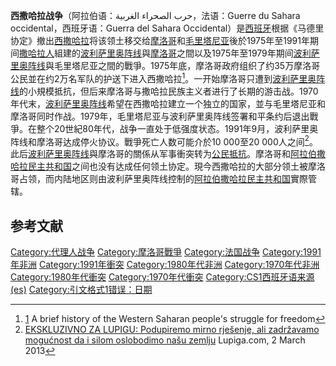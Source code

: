 {{NoteTA
|G1=地名}}
{{Infobox military conflict
| conflict          = 西撒哈拉战争
| partof            = [[西撒哈拉衝突|西撒哈拉衝突]] 和 [[冷戰|冷戰]]
| image             = Westernsaharamap.png
| image_size        = 300px
| caption           = [[西撒哈拉|西撒哈拉]]地圖；紅線是[[摩洛哥|摩洛哥]]建造的[[摩洛哥牆|摩洛哥牆]]
| date              = 1975年10月30日至1991年9月6日<br>({{Age in years, months, weeks and days|month1=10|day1=30|year1=1975|month2=09|day2=06|year2=1991}})
| place             = [[西撒哈拉|西撒哈拉]]
| territory         = [[摩洛哥|摩洛哥]]控制著75％的領土，[[波利薩里奧陣線|波利薩里奧陣線]]控制著25％的領土.
| result            = *[[西班牙|西班牙]] 根據《[[馬德里協定_(1975年)|馬德里協定]]》退出  
*[[毛里塔尼亞|毛里塔尼亞]] 撤退和撤回領土要求
*軍事僵局<ref name="BoukharsRoussellier2013">{{cite book|author1=Anouar Boukhars|author2=Jacques Roussellier|title=Perspectives on Western Sahara: Myths, Nationalisms, and Geopolitics|url=https://books.google.com/books?id=8wPGAgAAQBAJ&pg=PA77|date=18 December 2013|publisher=Rowman & Littlefield Publishers|isbn=978-1-4422-2686-9|page=77}}</ref><ref name="Dudouet2014">{{cite book|author=Véronique Dudouet|title=Civil Resistance and Conflict Transformation: Transitions from armed to nonviolent struggle|url=https://books.google.com/books?id=WkKDBAAAQBAJ&pg=PA20|date=15 September 2014|publisher=Routledge|isbn=978-1-317-69778-7|page=20}}</ref><ref name="Jeong2009">{{cite book|author=Ho-Won Jeong|title=Conflict Management and Resolution: An Introduction|url=https://books.google.com/books?id=u9OOAgAAQBAJ&pg=PA19|date=4 December 2009|publisher=Routledge|isbn=978-1-135-26511-3|page=19}}</ref>
*[[波利薩里奧陣線|波利薩里奧陣線]]和[[摩洛哥|摩洛哥]]之間達成停火協定 (1991)
| combatant1        = {{Flag|Morocco}}<br>{{Flag|Mauritania|1959}} <small>(1975–1979)</small><br>{{Flag|France}} <small>(1977–78, [[拉曼丁行動|拉曼丁行動]])</small><br>'''支持:'''<br>{{Flagdeco|Saudi Arabia}} [[沙烏地阿拉伯|沙烏地阿拉伯]]<br>{{Flagdeco|United States}} [[美國|美國]]
| combatant2        = {{Flagicon|SADR}} [[撒拉威阿拉伯民主共和國|撒拉威阿拉伯民主共和國]] 
*{{Flagicon|SADR}} [[波利薩里奧陣線|波利薩里奧陣線]]
{{Flag|Algeria}} <small>(1976, [[第一次安格拉戰爭|第一次安格拉戰爭]],<ref>{{cite journal  |title=Argelia acusa la derrota de Angola  |language=es  |journal=ABC  |page=41  |url=http://hemeroteca.abc.es/nav/Navigate.exe/hemeroteca/madrid/blanco.y.negro/1976/02/07/041.html  |date=1976-02-07  |access-date=2012-07-24  |archive-date=2020-02-20  |archive-url=https://web.archive.org/web/20200220143430/http://hemeroteca.abc.es/nav/Navigate.exe/hemeroteca/madrid/blanco.y.negro/1976/02/07/041.html  |dead-url=no  }}</ref> 1976年起援助)</small><br>'''支持:'''<br>{{Flagdeco|Libyan Arab Jamahiriya|1977}} [[大阿拉伯利比亞人民社會主義民眾國|大阿拉伯利比亞人民社會主義民眾國]] <small>(至1984年)</small><br>{{Flagdeco|North Korea}} [[北韓|北韓]] <small>(自1978年起)</small>
| commander1        = {{flagicon|Morocco}} [[哈桑二世|哈桑二世]]<br><small>(最高指揮官兼國王)</small><br />{{flagicon|Morocco}} 艾哈迈德·迪利米<br />{{flagicon|Morocco}} 阿卜杜勒-阿齐兹·本纳尼<br />{{flagicon|Morocco}} 穆罕默德·阿布鲁克<br />{{flagicon|Morocco}} 胡斯尼·本·斯利曼<br />{{flagicon|Morocco}} 哈姆欧·阿尔扎兹<br />{{flagicon|Mauritania|1959}} [[莫克塔爾·烏爾德·達達赫|莫克塔爾·烏爾德·達達赫]]<br />{{flagicon|Mauritania|1959}} [[穆斯塔法·烏爾德·薩萊克|穆斯塔法·烏爾德·薩萊克]]<br />{{flagicon|Mauritania|1959}} [[穆罕默德·库纳·海德拉|穆罕默德·库纳·海德拉]]<br />{{flagicon|Mauritania|1959}} [[馬維亞·烏爾德·西德·艾哈邁德·塔亞|馬維亞·烏爾德·西德·艾哈邁德·塔亞]]<br />{{flagicon|Mauritania|1959}} 穆罕默德·乌尔德·巴赫·乌尔德·阿卜杜勒-卡德尔<br />{{flagicon|France}} [[瓦萊里·吉斯卡爾·德斯坦|瓦萊里·吉斯卡爾·德斯坦]]<br><small>(首席指揮官)</small><br />{{flagicon|France}} 米歇尔·克劳德·福格特
| commander2        = {{flagicon|SADR}} [[穆罕默德·阿卜杜勒-阿齊茲|穆罕默德·阿卜杜勒-阿齊茲]]<br><small>(革命委員會主席)</small><br />
{{flagicon|SADR}} 瓦利·穆斯塔法·赛义德{{KIA}}<br><small>(革命委員會主席)</small><br />
{{flagicon|SADR}} [[卜拉欣·加利|卜拉欣·加利]]<br />
{{flagicon|SADR}} 拉比卜·阿尤布<br />
{{flagicon|SADR}} 穆罕默德·拉明·乌尔德·布加里<br />
{{flagicon|SADR}} 穆罕默德·阿里·埃尔-阿迪米<br />
{{flagicon|Algeria}} [[胡阿里·布邁丁|胡阿里·布邁丁]] <br/>
{{flagicon|Algeria}} 鲁内斯·阿里布
| strength1         = [[摩洛哥|摩洛哥]]: 30,000 (1976)<ref name = "Jstor76" /> – 60,000 (1980)<ref name = "Monitor">{{cite web |title=Multinational Monitor, November 1980 |url=https://multinationalmonitor.org/hyper/issues/1980/11/talbot.html |website=multinationalmonitor.org |access-date=2021-01-08 |archive-date=2016-03-04 |archive-url=https://web.archive.org/web/20160304023240/http://multinationalmonitor.org/hyper/issues/1980/11/talbot.html |dead-url=no }}</ref> – 150,000 (1988)<ref name = "NYtimes">{{cite news | title = Sahara foes move to end their war | url = https://www.nytimes.com/1988/08/31/world/sahara-foes-move-to-end-their-war.html | publisher = [[NY_Times|NY Times]] | date = 1988-08-31 | access-date = 2010-08-13 | first = Paul | last = Lewis | archive-date = 2013-05-12 | archive-url = https://web.archive.org/web/20130512214333/http://www.nytimes.com/1988/08/31/world/sahara-foes-move-to-end-their-war.html | dead-url = no }}</ref> – 120,000 (1991)<ref>{{cite web |title= Keeping it secret – the United Nations operation in Western Sahara |url= https://www.hrw.org/reports/1995/Wsahara.htm#P540_106673 |publisher= [[Human_Rights_Watch|Human Rights Watch]] |date= October 1995 |access-date= 23 November 2015 |archive-date= 2017-10-18 |archive-url= https://web.archive.org/web/20171018112444/https://www.hrw.org/reports/1995/Wsahara.htm#P540_106673 |dead-url= no }}</ref><br>[[毛里塔尼亞|毛里塔尼亞]]: 3,000<ref name = "MarruecosMauritania">{{cite news | title = Marruecos incrementa su presencia en Mauritania | url = http://www.elpais.com/articulo/internacional/MAURITANIA/MARRUECOS/SAHARA_OCCIDENTAL/MARRUECOS/SAHARA_OCCIDENTAL/FRENTE_POLISARIO_/RASD/Marruecos/incrementa/presencia/Mauritania/elpepiint/19770721elpepiint_2/Tes | publisher = [[El_País|El País]] | date = 1977-07-21 | access-date = 2010-11-09 | language = es | archive-date = 2020-05-18 | archive-url = https://web.archive.org/web/20200518105724/https://elpais.com/diario/1977/07/21/internacional/238284002_850215.html | dead-url = no }}</ref>-5,000<ref name = "Jstor76">{{cite journal |title= With the Polisario Front of Sahara | journal = MERIP Reports | issue = 53 | pages = 16–21 | publisher = MERIP reports, JSTOR |year= 1976 |jstor= 3011206 |last1= Paul |first1= Jim | last2 = Paul | first2 = Susanne | last3 = Salek | first3 = Mohamed Salem Ould | last4 = Ali | first4 = Hadssan | last5 = Hultman | first5 = Tami | doi = 10.2307/3011206 }}</ref> (1976) – 12,000 (1977)<ref name = "MarruecosMauritania" /> – 18,000 (1978)<ref>Jose Ramón Diego Aguirre, ''Guerra en el Sáhara'', Istmo, Colección Fundamentos, Vol. 124, 1991, Page 193</ref>
| strength2         = 5,000 (1976)<ref>{{cite news | title = North Africa: Shadow war in the Sahara | url = http://www.time.com/time/magazine/article/0,9171,947810,00.html | publisher = [[Time_(magazine)|Time]] | date = 1977-01-03 | access-date = 2010-08-13 | archive-date = 2013-08-23 | archive-url = https://web.archive.org/web/20130823010146/http://www.time.com/time/magazine/article/0,9171,947810,00.html | dead-url = no }}</ref> – 15,000 (1980)<ref name = "Monitor" /> – 8,000 (1988)<ref name = "NYtimes" />
| casualties1       = [[摩洛哥|摩洛哥]]: 未知; 2,155<ref>{{cite news | title=Western Sahara, the facts | url=http://www.newint.org/features/1997/12/05/facts/ | publisher=[[New_Internationalist|New Internationalist]] Issue 297 | date=1997-12-05 | access-date=2010-10-01 | archive-date=2017-01-02 | archive-url=https://web.archive.org/web/20170102145037/https://newint.org/features/1997/12/05/facts/ | dead-url=no }}</ref> – 2,300 被俘<ref>{{Cite news |title= El misterio de la guerra del Sáhara |url= http://www.elpais.com/articulo/internacional/misterio/guerra/Sahara/elpepiint/20060910elpepiint_9/Tes |publisher= [[El_País|El País]] |date= 10-09-2006 |access-date= 06-08-2010 |language= es |archive-date= 2020-05-18 |archive-url= https://web.archive.org/web/20200518105738/https://elpais.com/diario/2006/09/10/internacional/1157839209_850215.html |dead-url= no }}</ref>

[[毛里塔尼亞|毛里塔尼亞]]: 2,000 名士兵被殺<ref name="S&S">{{cite book|last=J. David Singer|first= & Melvin Small|title=Resort to Arms: International and Civil Wars, 1816–1980|publisher=Sage publications inc.|location=Beverly Hills|year=1982|isbn=978-0-8039-1777-4}}</ref>
| casualties2       = 未知
| casus belli       = Decolonization of Spanish Sahara, Invasion by Morocco & Mauritania
}}
'''西撒哈拉战争'''（阿拉伯语：حرب الصحراء الغربية，法语：Guerre du Sahara occidental，西班牙语：Guerra del Sahara Occidental）是[[西班牙|西班牙]]根据《马德里协定》撤出[[西撒哈拉|西撒哈拉]]将该领土移交给[[摩洛哥|摩洛哥]]和[[毛里塔尼亚|毛里塔尼亚]]後於1975年至1991年期间[[撒哈拉人|撒哈拉人]]組建的[[波利萨里奥阵线|波利萨里奥阵线]]與[[摩洛哥|摩洛哥]]之間以及1975年至1979年期间[[波利萨里奥阵线|波利萨里奥阵线]]與毛里塔尼亚之間的戰爭。1975年底，摩洛哥政府组织了约35万摩洛哥公民並在约2万名军队的护送下进入西撒哈拉<ref name="spectrezine">[http://www.spectrezine.org/Africa/windisch.htm] {{Wayback|url=http://www.spectrezine.org/Africa/windisch.htm |date=20171027210836 }} A brief history of the Western Saharan people's struggle for freedom</ref>。一开始摩洛哥只遭到[[波利萨里奥阵线|波利萨里奥阵线]]的小規模抵抗，但后来摩洛哥与撒哈拉民族主义者进行了长期的游击战。1970年代末，[[波利萨里奥阵线|波利萨里奥阵线]]希望在西撒哈拉建立一个独立的国家，並与毛里塔尼亚和摩洛哥同时作战。1979年，毛里塔尼亚与波利萨里奥阵线签署和平条约后退出戰爭。在整个20世紀80年代，战争一直处于低强度状态。1991年9月，波利萨里奥阵线和摩洛哥达成停火协议。戰爭死亡人数可能介於10 000至20 000人之间<ref>[http://lupiga.com/vijesti/index.php?id=7506 EKSKLUZIVNO ZA LUPIGU: Podupiremo mirno rješenje, ali zadržavamo mogućnost da i silom oslobodimo našu zemlju] {{Wayback|url=http://lupiga.com/vijesti/index.php?id=7506 |date=20200518105729 }} Lupiga.com, 2 March 2013</ref>。此后[[波利萨里奥阵线|波利萨里奥阵线]]與摩洛哥的關係从军事衝突转为[[公民抵抗|公民抵抗]]。摩洛哥和[[阿拉伯撒哈拉民主共和国|阿拉伯撒哈拉民主共和国]]之间也没有达成任何领土协定。現今西撒哈拉的大部分领土被摩洛哥占领，而内陆地区则由波利萨里奥阵线控制的[[阿拉伯撒哈拉民主共和国|阿拉伯撒哈拉民主共和国]]實際管辖。

== 参考文献 ==
{{Reflist}}

[[Category:代理人战争|Category:代理人战争]]
[[Category:摩洛哥戰爭|Category:摩洛哥戰爭]]
[[Category:法国战争|Category:法国战争]]
[[Category:1991年非洲|Category:1991年非洲]]
[[Category:1991年衝突|Category:1991年衝突]]
[[Category:1980年代非洲|Category:1980年代非洲]]
[[Category:1970年代非洲|Category:1970年代非洲]]
[[Category:1980年代衝突|Category:1980年代衝突]]
[[Category:1970年代衝突|Category:1970年代衝突]]
[[Category:CS1西班牙语来源_(es)|Category:CS1西班牙语来源 (es)]]
[[Category:引文格式1错误：日期|Category:引文格式1错误：日期]]